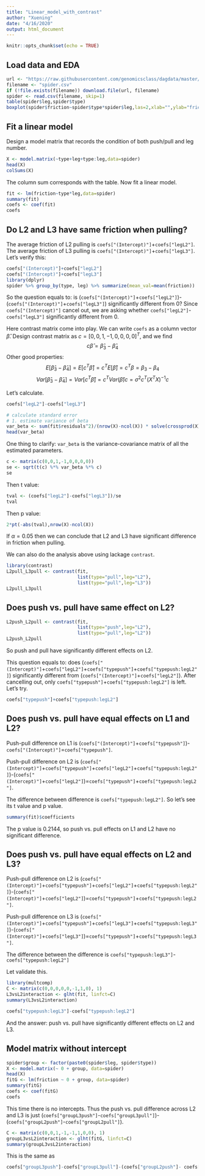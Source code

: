 ```yaml
---
title: "Linear_model_with_contrast"
author: "Xuening"
date: "4/16/2020"
output: html_document
---
```


```r
knitr::opts_chunk$set(echo = TRUE)
```

## Load data and EDA

```r
url <- "https://raw.githubusercontent.com/genomicsclass/dagdata/master/inst/extdata/spider_wolff_gorb_2013.csv"
filename <- "spider.csv"
if (!file.exists(filename)) download.file(url, filename)
spider <- read.csv(filename, skip=1)
table(spider$leg,spider$type)
boxplot(spider$friction~spider$type*spider$leg,las=2,xlab="",ylab="friction") # las=2 give vertical x labels
```

## Fit a linear model
Design a model matrix that records the condition of both push/pull and leg number.
```r
X <- model.matrix(~type+leg+type:leg,data=spider)
head(X)
colSums(X)
```
The column sum corresponds with the table. Now fit a linear model.
```r
fit <- lm(friction~type*leg,data=spider)
summary(fit)
coefs <- coef(fit)
coefs
```

## Do L2 and L3 have same friction when pulling?

The average friction of L2 pulling is `coefs["(Intercept)"]`+`coefs["legL2"]`. The average friction of L3 pulling is `coefs["(Intercept)"]`+`coefs["legL3"]`. Let's verify this:
```r
coefs["(Intercept)"]+coefs["legL2"]
coefs["(Intercept)"]+coefs["legL3"]
library(dplyr)
spider %>% group_by(type, leg) %>% summarize(mean_val=mean(friction))
```

So the question equals to: is (`coefs["(Intercept)"]`+`coefs["legL2"]`)-(`coefs["(Intercept)"]`+`coefs["legL3"]`) significantly different from $0$? Since `coefs["(Intercept)"]` cancel out, we are asking whether `coefs["legL2"]`-`coefs["legL3"]` significantly different from $0$.  
  
Here contrast matrix come into play. We can write `coefs` as a column vector $\hat\beta$. Design contrast matrix as $c=[0,0,1,-1,0,0,0,0]^T$, and we find 
$$c\hat\beta=\hat\beta_3-\hat\beta_4$$
Other good properties:
$$ E[\hat\beta_3-\hat\beta_4]=E[c^T\hat\beta]=c^TE[\hat\beta]=c^T\beta=\beta_3-\beta_4$$
$$Var[\hat\beta_3-\hat\beta_4]=Var[c^T\hat\beta]=c^TVar(\hat\beta)c=\sigma^2c^T(X^TX)^{-1}c$$

Let's calculate.
```r
coefs["legL2"]-coefs["legL3"]

# calculate standard error
# 1. estimate variance of beta
var_beta <- sum(fit$residuals^2)/(nrow(X)-ncol(X)) * solve(crossprod(X))
head(var_beta)
```

One thing to clarify: `var_beta` is the variance-covariance matrix of all the estimated parameters.

```r
c <- matrix(c(0,0,1,-1,0,0,0,0))
se <- sqrt(t(c) %*% var_beta %*% c)
se
```
Then t value:
```r
tval <- (coefs["legL2"]-coefs["legL3"])/se
tval
```

Then p value:
```r
2*pt(-abs(tval),nrow(X)-ncol(X))
```

If $\alpha=0.05$ then we can conclude that L2 and L3 have significant difference in friction when pulling.  
  
We can also do the analysis above using lackage `contrast`.

```r
library(contrast)
L2pull_L3pull <- contrast(fit,
                          list(type="pull",leg="L2"),
                          list(type="pull",leg="L3"))
L2pull_L3pull
```


## Does push vs. pull have same effect on L2?

```r
L2push_L2pull <- contrast(fit,
                          list(type="push",leg="L2"),
                          list(type="pull",leg="L2"))
L2push_L2pull
```

So push and pull have significantly different effects on L2.  
  
This question equals to: does (`coefs["(Intercept)"]`+`coefs["legL2"]`+`coefs["typepush"]`+`coefs["typepush:legL2"]`) significantly different from (`coefs["(Intercept)"]`+`coefs["legL2"]`). After cancelling out, only `coefs["typepush"]`+`coefs["typepush:legL2"]` is left. Let's try.

```r
coefs["typepush"]+coefs["typepush:legL2"]
```

## Does push vs. pull have equal effects on L1 and L2?

Push-pull difference on L1 is (`coefs["(Intercept)"]`+`coefs["typepush"]`)-`coefs["(Intercept)"]`=`coefs["typepush"]`.  

Push-pull difference on L2 is (`coefs["(Intercept)"]`+`coefs["typepush"]`+`coefs["legL2"]`+`coefs["typepush:legL2"]`)-(`coefs["(Intercept)"]`+`coefs["legL2"]`)=`coefs["typepush"]`+`coefs["typepush:legL2"]`.  
  
The difference between difference is `coefs["typepush:legL2"]`. So let's see its t value and p value.

```r
summary(fit)$coefficients
```

The p value is 0.2144, so push vs. pull effects on L1 and L2 have no significant difference.

## Does push vs. pull have equal effects on L2 and L3?

Push-pull difference on L2 is (`coefs["(Intercept)"]`+`coefs["typepush"]`+`coefs["legL2"]`+`coefs["typepush:legL2"]`)-(`coefs["(Intercept)"]`+`coefs["legL2"]`)=`coefs["typepush"]`+`coefs["typepush:legL2"]`.   

Push-pull difference on L3 is (`coefs["(Intercept)"]`+`coefs["typepush"]`+`coefs["legL3"]`+`coefs["typepush:legL3"]`)-(`coefs["(Intercept)"]`+`coefs["legL3"]`)=`coefs["typepush"]`+`coefs["typepush:legL3"]`.  

The difference between the difference is `coefs["typepush:legL3"]`-`coefs["typepush:legL2"]`

Let validate this.

```r
library(multcomp)
C <- matrix(c(0,0,0,0,0,-1,1,0), 1)
L3vsL2interaction <- glht(fit, linfct=C)
summary(L3vsL2interaction)
```

```r
coefs["typepush:legL3"]-coefs["typepush:legL2"]
```

And the answer: push vs. pull have significantly different effects on L2 and L3.

## Model matrix without intercept

```r
spider$group <- factor(paste0(spider$leg, spider$type))
X <- model.matrix(~ 0 + group, data=spider)
head(X)
fitG <- lm(friction ~ 0 + group, data=spider)
summary(fitG)
coefs <- coef(fitG)
coefs
```

This time there is no intercepts. Thus the push vs. pull difference across L2 and L3 is just (`coefs["groupL3push"]`-`coefs["groupL3pull"]`)-(`coefs["groupL2push"]`-`coefs["groupL2pull"]`).

```r
C <- matrix(c(0,0,1,-1,-1,1,0,0), 1)
groupL3vsL2interaction <- glht(fitG, linfct=C)
summary(groupL3vsL2interaction)
```
This is the same as
```r
coefs["groupL3push"]-coefs["groupL3pull"]-(coefs["groupL2push"]- coefs["groupL2pull"])
```

